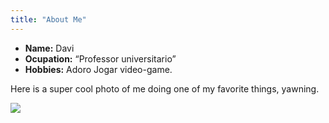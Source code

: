 ```yaml
---
title: "About Me"
---
```


- __Name:__ Davi 
- __Ocupation:__ "Professor universitario"
- __Hobbies:__ Adoro Jogar video-game.  

Here is a super cool photo of me doing one of my favorite things, yawning. 

![](Foto_davi.jpg)